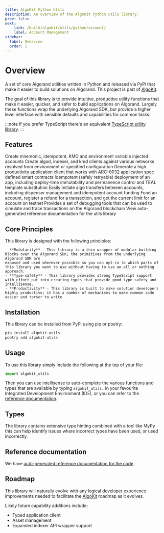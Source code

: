 ```yaml
---
title: AlgoKit Python Utils
description: An overview of the AlgoKit Python utils library.
prev: false
next:
    link: /build/algokit/utils/python/account/
    label: Account Management
sidebar:
  label: Overview
  order: 1
---
```



# Overview
A set of core Algorand utilities written in Python and released via PyPi that make it easier to build solutions on Algorand.
This project is part of [AlgoKit](https://github.com/algorandfoundation/algokit-cli).

The goal of this library is to provide intuitive, productive utility functions that make it easier, quicker, and safer to build applications on Algorand.
Largely these functions wrap the underlying Algorand SDK, but provide a higher level interface with sensible defaults and capabilities for common tasks.

:::note
If you prefer TypeScript there's an equivalent [TypeScript utility library](/build/algokit/ts/overview).
:::

## Features

<LinkInfoCardGrid>
  <LinkInfoCard title="Account Management" icon="seti:python" url="/build/algokit/utils/python/account">
    Create mnemonic, idempotent, KMD and environment variable injected accounts
  </LinkInfoCard>
  <LinkInfoCard title="Client Management" icon="seti:python" url="/build/algokit/utils/python/client">
    Create algod, indexer, and kmd clients against various networks resolved from environment or specified configuration
  </LinkInfoCard>
   <LinkInfoCard title="App Client" icon="seti:python" url="/build/algokit/utils/python/app-client">
    Generate a high productivity application client that works with ARC-0032 application spec defined smart contracts
  </LinkInfoCard>
  <LinkInfoCard title="App Deployment" icon="external" url="/build/algokit/utils/python/app-deploy">
    Idempotent (safely retryable) deployment of an app, including deploy-time immutability and permanence control and TEAL template substitution
  </LinkInfoCard>
  <LinkInfoCard title="Algo Transfer" icon="seti:python" url="/build/algokit/utils/python/transfer">
    Easily initiate algo transfers between accounts, including dispenser management and idempotent account funding
  </LinkInfoCard>
   <LinkInfoCard title="Dispenser Client" icon="seti:python" url="/build/algokit/utils/python/dispenser">
    Fund an account, register a refund for a transaction, and get the current limit for an account on testnet
  </LinkInfoCard>
  <LinkInfoCard title="Debugger" icon="seti:config" url="/build/algokit/utils/python/debugger">
    Provides a set of debugging tools that can be used to simulate and trace transactions on the Algorand blockchain
  </LinkInfoCard>
   <LinkInfoCard title="Reference" icon="seti:notebook" url="/build/algokit/utils/python/reference">
    View auto-generated reference documentation for the utils library
  </LinkInfoCard>
</LinkInfoCardGrid>

## Core Principles
This library is designed with the following principles:

    - **Modularity** - This library is a thin wrapper of modular building blocks over the Algorand SDK; the primitives from the underlying Algorand SDK are
    exposed and used wherever possible so you can opt-in to which parts of this library you want to use without having to use an all or nothing approach.
    - **Type-safety** - This library provides strong TypeScript support with effort put into creating types that provide good type safety and intellisense.
    - **Productivity** - This library is built to make solution developers highly productive; it has a number of mechanisms to make common code easier and terser to write

## Installation
This library can be installed from PyPi using pip or poetry:

```bash
pip install algokit-utils
poetry add algokit-utils
```
## Usage
To use this library simply include the following at the top of your file:

```python
import algokit_utils
```
Then you can use intellisense to auto-complete the various functions and types that are available by typing `algokit_utils.` in your favourite Integrated Development Environment (IDE),
or you can refer to the [reference documentation](build/algokit/utils/python/reference).

## Types
The library contains extensive type hinting combined with a tool like MyPy this can help identify issues where incorrect types have been used, or used incorrectly.

## Reference documentation
We have [auto-generated reference documentation for the code](build/algokit/utils/python/reference).

## Roadmap
This library will naturally evolve with any logical developer experience improvements needed to facilitate the [AlgoKit](https://github.com/algorandfoundation/algokit-cli) roadmap as it evolves.

Likely future capability additions include:

- Typed application client
- Asset management
- Expanded indexer API wrapper support